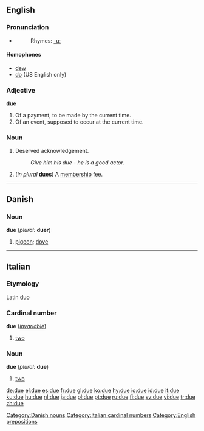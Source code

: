 ==English==

{{rank|opportunity|lines|personal|794|due|Henry|society|boat}}

===Pronunciation===
*{{audio|en-us-due.ogg|Audio (US)}}
*:Rhymes: [[Rhymes:English:-uː|-uː]]
====Homophones====
*[[dew]] 
*[[do]] (US English only)

===Adjective===
'''due''' {{notcomp}}

#Of a payment, to be made by the current time.
#Of an event, supposed to occur at the current time.

===Noun===
{{en-noun}}

#Deserved acknowledgement.
#:''Give him his due - he is a good actor.''
#(''in plural'' '''dues''') A [[membership]] fee.


----

==Danish==
===Noun===
'''due''' (''plural:'' '''duer''')

#[[pigeon]]; [[dove]]

[[Category:Danish nouns]]


----

==Italian==
===Etymology===
Latin [[duo]]
===Cardinal number===
'''due''' (''[[invariable]]'')

#[[two]]

[[Category:Italian cardinal numbers]]

<!--do not put non-English translations in foreign-language entries-->

===Noun===
'''due''' {{m}} (''plural:'' '''due''') <!--sic-->

#[[two]]

[[Category:English prepositions]]

[[de:due]]
[[el:due]]
[[es:due]]
[[fr:due]]
[[gl:due]]
[[ko:due]]
[[hy:due]]
[[io:due]]
[[id:due]]
[[it:due]]
[[ku:due]]
[[hu:due]]
[[nl:due]]
[[ja:due]]
[[pl:due]]
[[pt:due]]
[[ru:due]]
[[fi:due]]
[[sv:due]]
[[vi:due]]
[[tr:due]]
[[zh:due]]